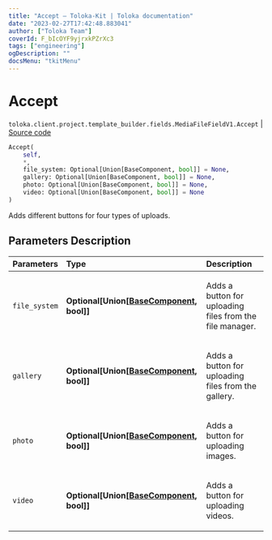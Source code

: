 ```yaml
---
title: "Accept — Toloka-Kit | Toloka documentation"
date: "2023-02-27T17:42:48.883041"
author: ["Toloka Team"]
coverId: F_bIcOYF9yjrxkPZrXc3
tags: ["engineering"]
ogDescription: ""
docsMenu: "tkitMenu"
---
```


# Accept
`toloka.client.project.template_builder.fields.MediaFileFieldV1.Accept` | [Source code](https://github.com/Toloka/toloka-kit/blob/v1.1.4/src/client/project/template_builder/fields.py#L367)

```python
Accept(
    self,
    *,
    file_system: Optional[Union[BaseComponent, bool]] = None,
    gallery: Optional[Union[BaseComponent, bool]] = None,
    photo: Optional[Union[BaseComponent, bool]] = None,
    video: Optional[Union[BaseComponent, bool]] = None
)
```

Adds different buttons for four types of uploads.

## Parameters Description

| Parameters | Type | Description |
| :----------| :----| :-----------|
`file_system`|**Optional\[Union\[[BaseComponent](/docs/toloka-kit/reference/toloka.client.project.template_builder.base.BaseComponent), bool\]\]**|<p>Adds a button for uploading files from the file manager.</p>
`gallery`|**Optional\[Union\[[BaseComponent](/docs/toloka-kit/reference/toloka.client.project.template_builder.base.BaseComponent), bool\]\]**|<p>Adds a button for uploading files from the gallery.</p>
`photo`|**Optional\[Union\[[BaseComponent](/docs/toloka-kit/reference/toloka.client.project.template_builder.base.BaseComponent), bool\]\]**|<p>Adds a button for uploading images.</p>
`video`|**Optional\[Union\[[BaseComponent](/docs/toloka-kit/reference/toloka.client.project.template_builder.base.BaseComponent), bool\]\]**|<p>Adds a button for uploading videos.</p>